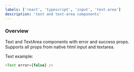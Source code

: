 ```yaml
---
labels: ['react', 'typescript', 'input', 'text-area']
description: 'text and text-area components'
---
```



### Overview

Text and TextArea components with error and success props.  
Supports all props from native html input and textarea.

Text example:

```js live
<Text error={false} />
```
